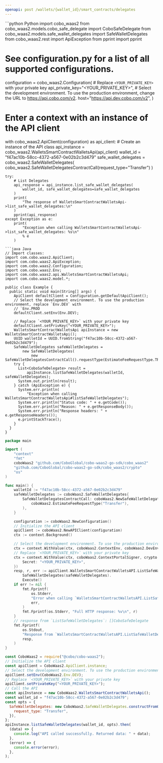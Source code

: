 ```yaml
---
openapi: post /wallets/{wallet_id}/smart_contracts/delegates
---
```


<RequestExample>
```python Python
import cobo_waas2
from cobo_waas2.models.cobo_safe_delegate import CoboSafeDelegate
from cobo_waas2.models.safe_wallet_delegates import SafeWalletDelegates
from cobo_waas2.rest import ApiException
from pprint import pprint

# See configuration.py for a list of all supported configurations.
configuration = cobo_waas2.Configuration(
    # Replace `<YOUR_PRIVATE_KEY>` with your private key
    api_private_key="<YOUR_PRIVATE_KEY>",
    # Select the development environment. To use the production environment, change the URL to https://api.cobo.com/v2.
    host="https://api.dev.cobo.com/v2",
)
# Enter a context with an instance of the API client
with cobo_waas2.ApiClient(configuration) as api_client:
    # Create an instance of the API class
    api_instance = cobo_waas2.WalletsSmartContractWalletsApi(api_client)
    wallet_id = "f47ac10b-58cc-4372-a567-0e02b2c3d479"
    safe_wallet_delegates = cobo_waas2.SafeWalletDelegates(
        cobo_waas2.SafeWalletDelegatesContractCall(request_type="Transfer")
    )

    try:
        # List Delegates
        api_response = api_instance.list_safe_wallet_delegates(
            wallet_id, safe_wallet_delegates=safe_wallet_delegates
        )
        print(
            "The response of WalletsSmartContractWalletsApi->list_safe_wallet_delegates:\n"
        )
        pprint(api_response)
    except Exception as e:
        print(
            "Exception when calling WalletsSmartContractWalletsApi->list_safe_wallet_delegates: %s\n"
            % e
        )

```
```java Java
// Import classes:
import com.cobo.waas2.ApiClient;
import com.cobo.waas2.ApiException;
import com.cobo.waas2.Configuration;
import com.cobo.waas2.Env;
import com.cobo.waas2.api.WalletsSmartContractWalletsApi;
import com.cobo.waas2.model.*;

public class Example {
  public static void main(String[] args) {
    ApiClient defaultClient = Configuration.getDefaultApiClient();
    // Select the development environment. To use the production environment, replace `Env.DEV` with
    // `Env.PROD
    defaultClient.setEnv(Env.DEV);

    // Replace `<YOUR_PRIVATE_KEY>` with your private key
    defaultClient.setPrivKey("<YOUR_PRIVATE_KEY>");
    WalletsSmartContractWalletsApi apiInstance = new WalletsSmartContractWalletsApi();
    UUID walletId = UUID.fromString("f47ac10b-58cc-4372-a567-0e02b2c3d479");
    SafeWalletDelegates safeWalletDelegates =
        new SafeWalletDelegates(
            new SafeWalletDelegatesContractCall().requestType(EstimateFeeRequestType.TRANSFER));
    try {
      List<CoboSafeDelegate> result =
          apiInstance.listSafeWalletDelegates(walletId, safeWalletDelegates);
      System.out.println(result);
    } catch (ApiException e) {
      System.err.println(
          "Exception when calling WalletsSmartContractWalletsApi#listSafeWalletDelegates");
      System.err.println("Status code: " + e.getCode());
      System.err.println("Reason: " + e.getResponseBody());
      System.err.println("Response headers: " + e.getResponseHeaders());
      e.printStackTrace();
    }
  }
}

```
```go Go
package main

import (
	"context"
	"fmt"
	coboWaas2 "github.com/CoboGlobal/cobo-waas2-go-sdk/cobo_waas2"
	"github.com/CoboGlobal/cobo-waas2-go-sdk/cobo_waas2/crypto"
	"os"
)

func main() {
	walletId := "f47ac10b-58cc-4372-a567-0e02b2c3d479"
	safeWalletDelegates := coboWaas2.SafeWalletDelegates{
		SafeWalletDelegatesContractCall: coboWaas2.NewSafeWalletDelegatesContractCall(
			coboWaas2.EstimateFeeRequestType("Transfer"),
		),
	}

	configuration := coboWaas2.NewConfiguration()
	// Initialize the API client
	apiClient := coboWaas2.NewAPIClient(configuration)
	ctx := context.Background()

	// Select the development environment. To use the production environment, replace coboWaas2.DevEnv with coboWaas2.ProdEnv
	ctx = context.WithValue(ctx, coboWaas2.ContextEnv, coboWaas2.DevEnv)
	// Replace `<YOUR_PRIVATE_KEY>` with your private key
	ctx = context.WithValue(ctx, coboWaas2.ContextPortalSigner, crypto.Ed25519Signer{
		Secret: "<YOUR_PRIVATE_KEY>",
	})
	resp, r, err := apiClient.WalletsSmartContractWalletsAPI.ListSafeWalletDelegates(ctx, walletId).
		SafeWalletDelegates(safeWalletDelegates).
		Execute()
	if err != nil {
		fmt.Fprintf(
			os.Stderr,
			"Error when calling `WalletsSmartContractWalletsAPI.ListSafeWalletDelegates``: %v\n",
			err,
		)
		fmt.Fprintf(os.Stderr, "Full HTTP response: %v\n", r)
	}
	// response from `ListSafeWalletDelegates`: []CoboSafeDelegate
	fmt.Fprintf(
		os.Stdout,
		"Response from `WalletsSmartContractWalletsAPI.ListSafeWalletDelegates`: %v\n",
		resp,
	)
}

```
```javascript JavaScript
const CoboWaas2 = require("@cobo/cobo-waas2");
// Initialize the API client
const apiClient = CoboWaas2.ApiClient.instance;
// Select the development environment. To use the production environment, replace `Env.DEV` with `Env.PROD`
apiClient.setEnv(CoboWaas2.Env.DEV);
// Replace `<YOUR_PRIVATE_KEY>` with your private key
apiClient.setPrivateKey("<YOUR_PRIVATE_KEY>");
// Call the API
const apiInstance = new CoboWaas2.WalletsSmartContractWalletsApi();
const wallet_id = "f47ac10b-58cc-4372-a567-0e02b2c3d479";
const opts = {
  SafeWalletDelegates: new CoboWaas2.SafeWalletDelegates.constructFromObject({
    request_type: "Transfer",
  }),
};
apiInstance.listSafeWalletDelegates(wallet_id, opts).then(
  (data) => {
    console.log("API called successfully. Returned data: " + data);
  },
  (error) => {
    console.error(error);
  },
);

```
</RequestExample>